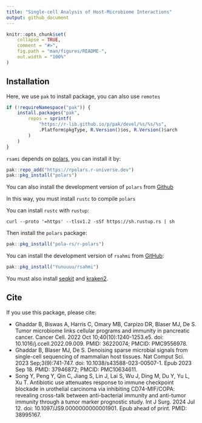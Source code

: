 ```yaml
---
title: "Single-cell Analysis of Host-Microbiome Interactions"
output: github_document
---
```


<!-- README.md is generated from README.Rmd. Please edit that file -->

```r
knitr::opts_chunk$set(
    collapse = TRUE,
    comment = "#>",
    fig.path = "man/figures/README-",
    out.width = "100%"
)
```

<!-- badges: start -->
<!-- badges: end -->

## Installation
Here, we use `pak` to install package, you can also use `remotes`
```r
if (!requireNamespace("pak")) {
    install.packages("pak",
        repos = sprintf(
            "https://r-lib.github.io/p/pak/devel/%s/%s/%s",
            .Platform$pkgType, R.Version()$os, R.Version()$arch
        )
    )
}
```

`rsami` depends on [polars](https://rpolars.github.io/index.html), you can
install it by:
```r
pak::repo_add("https://rpolars.r-universe.dev")
pak::pkg_install("polars")
```

You can also install the development version of `polars` from
[Github](https://github.com/pola-rs/r-polars) 

In this way, you must install `rustc` to compile `polars`

You can install `rustc` with `rustup`:
```
curl --proto '=https' --tlsv1.2 -sSf https://sh.rustup.rs | sh
```
Then install the `polars` package:
```r
pak::pkg_install("pola-rs/r-polars")
```

You can install the development version of `rsahmi` from
[GitHub](https://github.com/Yunuuuu/rsahmi):

```r
pak::pkg_install("Yunuuuu/rsahmi")
```

You must also install [seqkit](https://bioinf.shenwei.me/seqkit/) and
[kraken2](https://github.com/DerrickWood/kraken2/wiki/Manual). 

## Cite
If you use this package, please cite:

 - Ghaddar B, Biswas A, Harris C, Omary MB, Carpizo DR, Blaser MJ, De S. Tumor
microbiome links cellular programs and immunity in pancreatic cancer. Cancer
Cell. 2022 Oct 10;40(10):1240-1253.e5. doi: 10.1016/j.ccell.2022.09.009. PMID:
36220074; PMCID: PMC9556978. 
 - Ghaddar B, Blaser MJ, De S. Denoising sparse microbial signals from
single-cell sequencing of mammalian host tissues. Nat Comput Sci. 2023
Sep;3(9):741-747. doi: 10.1038/s43588-023-00507-1. Epub 2023 Sep 18. PMID:
37946872; PMCID: PMC10634611.
 - Song Y, Peng Y, Qin C, Jiang S, Lin J, Lai S, Wu J, Ding M, Du Y, Yu L, Xu T.
Antibiotic use attenuates response to immune checkpoint blockade in urothelial
carcinoma via inhibiting CD74-MIF/COPA: revealing cross-talk between
anti-bacterial immunity and anti-tumor immunity through a tumor marker
prognostic study. Int J Surg. 2024 Jul 12. doi: 10.1097/JS9.0000000000001901.
Epub ahead of print. PMID: 38995167. 
